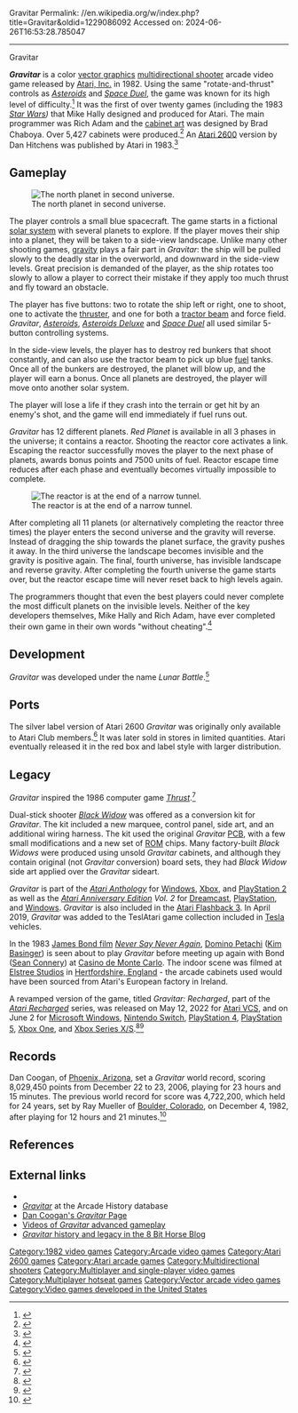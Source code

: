 Gravitar
Permalink: //en.wikipedia.org/w/index.php?title=Gravitar&oldid=1229086092
Accessed on: 2024-06-26T16:53:28.785047



------
Gravitar
{{Short description|1982 video game}}
{{for|another use|Gravitar (band)}}
{{distinguish|Gravatar|Gravastar}}
{{Infobox video game
|title = Gravitar
|image = [[File:gravitar.png|frameless|Gravitar arcade flyer]]
|caption = American arcade flyer
|developer = [[Atari, Inc.]]
|publisher = Atari, Inc.
|designer = Mike Hally<br>Rich Adam<br>Joe Coddington (hardware)
|programmer = Dan Hitchens (2600)<ref name="giantlist"/>
|artist = Brad Chaboya (cabinet)
|released = '''Arcade'''{{vgrelease|NA|1982}}'''Atari 2600'''{{vgrelease|NA|October 1983<ref>{{cite web |last1=Hahn |first1=Duane Alan |title=1983: Atari 2600 Video Game Release Dates with Pop Culture Atmosphere |url=https://www.randomterrain.com/atari-2600-memories-history-1983.html |website=Random Terrain}}</ref>}}
|genre = [[Multidirectional shooter]]
|modes = 1-2 players alternating turns
|platforms = [[Arcade video game|Arcade]], [[Atari 2600]]
}}

'''''Gravitar''''' is a color [[vector graphics]] [[multidirectional shooter]] arcade video game released by [[Atari, Inc.]] in 1982. Using the same "rotate-and-thrust" controls as ''[[Asteroids (video game)|Asteroids]]'' and ''[[Space Duel]]'', the game was known for its high level of difficulty.<ref>{{cite web|title=Gravitar|url=http://www.atariprotos.com/2600/software/gravitar/gravitar.htm|website=AtariProtos.com}}</ref> It was the first of over twenty games (including the 1983 ''[[Star Wars (arcade game)|Star Wars]])'' that Mike Hally designed and produced for Atari. The main programmer was Rich Adam and the [[Arcade cabinet|cabinet art]] was designed by Brad Chaboya. Over 5,427 cabinets were produced.<ref>{{Cite web|url=http://www.andysarcade.de/gravitar.html|title=AndysArcade.De - Gravitar (Atari)|website=www.andysarcade.de}}</ref> An [[Atari 2600]] version by Dan Hitchens was published by Atari in 1983.<ref name="giantlist">{{cite web|last1=Hague|first1=James|title=The Giant List of Classic Game Programmers|url=https://dadgum.com/giantlist/}}</ref>

==Gameplay==
[[File:gravitar2.png|thumb|left|The north planet in second universe.]]

The player controls a small blue spacecraft. The game starts in a fictional [[planetary system|solar system]] with several planets to explore. If the player moves their ship into a planet, they will be taken to a side-view landscape. Unlike many other shooting games, [[gravity]] plays a fair part in ''Gravitar'': the ship will be pulled slowly to the deadly star in the overworld, and downward in the side-view levels. Great precision is demanded of the player, as the ship rotates too slowly to allow a player to correct their mistake if they apply too much thrust and fly toward an obstacle.

The player has five buttons: two to rotate the ship left or right, one to shoot, one to activate the [[Rocket engine|thruster]], and one for both a [[tractor beam]] and force field. ''Gravitar'', ''[[Asteroids (video game)|Asteroids]]'', ''[[Asteroids Deluxe#Legacy|Asteroids Deluxe]]'' and ''[[Space Duel]]'' all used similar 5-button controlling systems.

In the side-view levels, the player has to destroy red bunkers that shoot constantly, and can also use the tractor beam to pick up blue [[fuel]] tanks. Once all of the bunkers are destroyed, the planet will blow up, and the player will earn a bonus. Once all planets are destroyed, the player will move onto another solar system.

The player will lose a life if they crash into the terrain or get hit by an enemy's shot, and the game will end immediately if fuel runs out.

''Gravitar'' has 12 different planets. ''Red Planet'' is available in all 3 phases in the universe; it contains a reactor. Shooting the reactor core activates a link. Escaping the reactor successfully moves the player to the next phase of planets, awards bonus points and 7500 units of fuel. Reactor escape time reduces after each phase and eventually becomes virtually impossible to complete.

[[File:reactor.png|thumb|The reactor is at the end of a narrow tunnel.]]

After completing all 11 planets (or alternatively completing the reactor three times) the player enters the second universe and the gravity will reverse. Instead of dragging the ship towards the planet surface, the gravity pushes it away. In the third universe the landscape becomes invisible and the gravity is positive again. The final, fourth universe, has invisible landscape and reverse gravity. After completing the fourth universe the game starts over, but the reactor escape time will never reset back to high levels again.

The programmers thought that even the best players could never complete the most difficult planets on the invisible levels. Neither of the key developers themselves, Mike Hally and Rich Adam, have ever completed their own game in their own words "without cheating".<ref>{{cite web |url=http://www.cooganphoto.com/gravitar/interview.html#interview |title=Interview with Mike Hally and Rich Adam |accessdate=2012-04-10}}</ref>

==Development==
''Gravitar'' was developed under the name ''Lunar Battle''.<ref>{{cite web |url=http://www.cooganphoto.com/gravitar/lunar-battle.html |title=Lunar Battle is the Gravitar prototype|last1=Coogan|first1=Dan|accessdate=2012-04-18}}</ref>

==Ports==
The silver label version of Atari 2600 ''Gravitar'' was originally only available to Atari Club members.<ref>{{cite web |url=http://www.atariage.com/software_page.html?SoftwareLabelID=222 |title=AtariAge information of Atari 2600 home version. |accessdate=2012-04-22 |archive-url=https://web.archive.org/web/20120418125537/http://www.atariage.com/software_page.html?SoftwareLabelID=222 |archive-date=2012-04-18 |url-status=dead}}</ref> It was later sold in stores in limited quantities. Atari eventually released it in the red box and label style with larger distribution.

==Legacy==
''Gravitar'' inspired the 1986 computer game ''[[Thrust (video game)|Thrust]]''.<ref name=Zzap>{{cite magazine|title = THRUST|first1=Gary |last1=Penn|first2=Gary |last2=Liddon |first3=Julian |last3=Rignall|date = May 1986|magazine = [[Zzap!64]]|publisher = [[Newsfield]]|issue = 13|pages = 16–17}}</ref>

Dual-stick shooter ''[[Black Widow (video game)|Black Widow]]'' was offered as a conversion kit for ''Gravitar''. The kit included a new marquee, control panel, side art, and an additional wiring harness. The kit used the original ''Gravitar'' [[printed circuit board|PCB]], with a few small modifications and a new set of [[Read-only memory|ROM]] chips. Many factory-built ''Black Widows'' were produced using unsold ''Gravitar'' cabinets, and although they contain original (not ''Gravitar'' conversion) board sets, they had ''Black Widow'' side art applied over the ''Gravitar'' sideart.

''Gravitar'' is part of the ''[[Atari Anthology]]'' for [[Microsoft Windows|Windows]], [[Xbox (console)|Xbox]], and [[PlayStation 2]] as well as the ''[[Atari Anniversary Edition]] Vol. 2'' for [[Dreamcast]], [[PlayStation]], and [[Microsoft Windows|Windows]]. ''Gravitar'' is also included in the [[Atari Flashback|Atari Flashback 3]]. In April 2019, ''Gravitar'' was added to the TeslAtari game collection included in [[Tesla Motors|Tesla]] vehicles.

In the 1983 [[List of James Bond films|James Bond film]] ''[[Never Say Never Again]]'', [[Domino Vitali|Domino Petachi]] ([[Kim Basinger]]) is seen about to play ''Gravitar'' before meeting up again with Bond ([[Sean Connery]]) at [[Monte Carlo Casino|Casino de Monte Carlo]]. The indoor scene was filmed at [[Elstree Studios (Shenley Road)|Elstree Studios]] in [[Hertfordshire, England]] - the arcade cabinets used would have been sourced from Atari's European factory in Ireland.

A revamped version of the game, titled ''Gravitar: Recharged'', part of the ''[[Atari Recharged]]'' series, was released on May 12, 2022 for [[Atari VCS]], and on June 2 for [[Microsoft Windows]], [[Nintendo Switch]], [[PlayStation 4]], [[PlayStation 5]], [[Xbox One]], and [[Xbox Series X/S]].<ref>{{Cite web |last=Major |first=The |date=2022-05-12 |title=Gravitar: Recharged Launches Today on Atari VCS as a Timed Exclusive |url=https://www.gamesenquirer.com/post/gravitar-recharged-launches-today-on-atari-vcs-as-a-timed-exclusive |access-date=2022-08-02 |website=GamesEnquirer.com |language=en |archive-date=2022-08-11 |archive-url=https://web.archive.org/web/20220811155110/https://www.gamesenquirer.com/post/gravitar-recharged-launches-today-on-atari-vcs-as-a-timed-exclusive |url-status=dead }}</ref><ref>{{Cite web |last=Dellosa |first=Catherine Ng |title=Gravitar: Recharged is coming to all platforms on June 2nd, letting players revisit the hit retro franchise |url=https://www.pocketgamer.com/gravitar-recharged/coming-to-all-platforms-on-june-2nd/ |access-date=2022-08-02 |website=www.pocketgamer.com |date=11 May 2022 |language=en}}</ref>

==Records==
Dan Coogan, of [[Phoenix, Arizona]], set a ''Gravitar'' world record, scoring 8,029,450 points from December 22 to 23, 2006, playing for 23 hours and 15 minutes. The previous world record for score was 4,722,200, which held for 24 years, set by Ray Mueller of [[Boulder, Colorado]], on December 4, 1982, after playing for 12 hours and 21 minutes.<ref>{{cite web |url=http://forums.twingalaxies.com/viewtopic.php?f=22&t=1579 |title=Twin Galaxies |accessdate=2008-03-09 |url-status=dead |archive-url=https://archive.today/20120709105747/http://forums.twingalaxies.com/viewtopic.php?f=22&t=1579 |archive-date=2012-07-09}}</ref>

==References==
{{Reflist}}

==External links==
* {{KLOV game|id=8000}}
* [http://www.arcade-history.com/?page=detail&id=1006 ''Gravitar''] at the Arcade History database
* [http://www.cooganphoto.com/gravitar Dan Coogan's ''Gravitar'' Page]
* [http://www.digitpress.com/forum/showthread.php?161077-Atari-Gravitar-Advanced-Play-tips Videos of ''Gravitar'' advanced gameplay]
* [http://8bithorse.blogspot.com/2012/12/gravitar.html ''Gravitar'' history and legacy in the 8 Bit Horse Blog]

{{Authority control}}

[[Category:1982 video games]]
[[Category:Arcade video games]]
[[Category:Atari 2600 games]]
[[Category:Atari arcade games]]
[[Category:Multidirectional shooters]]
[[Category:Multiplayer and single-player video games]]
[[Category:Multiplayer hotseat games]]
[[Category:Vector arcade video games]]
[[Category:Video games developed in the United States]]